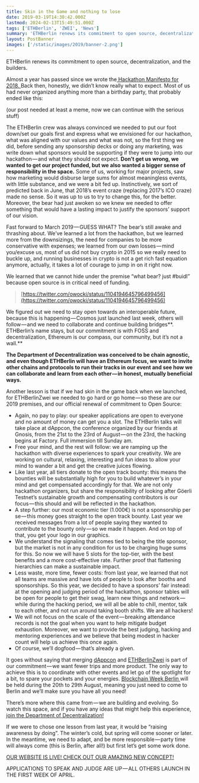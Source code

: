 ```yaml
---
title: Skin in the Game and nothing to lose
date: 2019-03-19T14:30:42.000Z
lastmod: 2024-02-13T15:49:51.000Z
tags: ['ETHBerlin', 'ZWEI', 'News']
summary: 'ETHBerlin renews its commitment to open source, decentralization, and the builders.'
layout: PostBanner
images: ['/static/images/2019/banner-2.png']
---
```


ETHBerlin renews its commitment to open source, decentralization, and the builders.

Almost a year has passed since we wrote the[ Hackathon Manifesto for 2018. ](/blog/2018/unapologetic)Back then, honestly, we didn’t know really what to expect. Most of us had never organized anything more than a birthday party, that probably ended like this:

(our post needed at least a meme, now we can continue with the serious stuff)

The ETHBerlin crew was always convinced we needed to put our foot down/set our goals first and express what we envisioned for our hackathon, what was aligned with our values and what was not, so the first thing we did, before sending any sponsorship decks or doing any marketing, was write down what sponsors would be supporting if they were to jump into our hackathon — and what they should not expect. **Don’t get us wrong, we wanted to get our project funded, but we also wanted a bigger sense of responsibility in the space.** Some of us, working for major projects, saw how marketing would disburse large sums for almost meaningless events, with little substance, and we were a bit fed up. Instinctively, we sort of predicted back in June, that 2018’s event craze (replacing 2017’s ICO craze) made no sense. So it was up to us to try to change this, for the better. Moreover, the bear had just awoken so we knew we needed to offer something that would have a lasting impact to justify the sponsors’ support of our vision.

Fast forward to March 2019 — GUESS WHAT? The bear’s still awake and thrashing about. We’ve learned a lot from the hackathon, but we learned more from the downsizings, the need for companies to be more conservative with expenses; we learned from our own losses — mind you/excuse us, most of us did not buy crypto in 2015 so we really need to buckle up, and running businesses in crypto is not a get rich fast equation anymore, actually, it takes a lot of courage to jump in on it right now.

We learned that we cannot hide under the premise “what bear? just #buidl” because open source is in critical need of funding.

> [https://twitter.com/owocki/status/1104194645796499456](https://twitter.com/owocki/status/1104194645796499456)

We figured out we need to stay open towards an interoperable future, because this is happening — Cosmos just launched last week, others will follow — and we need to collaborate and continue building bridges**. ETHBerlin’s name stays, but our commitment is with FOSS and decentralization, Ethereum is our compass, our community, but it’s not a wall.**

**The Department of Decentralization was conceived to be chain agnostic, and even though ETHBerlin will have an Ethereum focus, we want to invite other chains and protocols to run their tracks in our event and see how we can collaborate and learn from each other — in honest, mutually beneficial ways.**

Another lesson is that if we had skin in the game back when we launched, for ETHBerlinZwei we needed to go hard or go home — so these are our 2019 premises, and our official renewal of commitment to Open Source:

- Again, no pay to play: our speaker applications are open to everyone and no amount of money can get you a slot. The ETHBerlin talks will take place at dAppcon, the conference organized by our friends at Gnosis, from the 21st to the 23rd of August — on the 23rd, the hacking begins at Factory. Full immersion till Sunday am.
- Free your mind, and the rest will follow: we are ramping up the hackathon with diverse experiences to spark your creativity. We are working on cultural, relaxing, interesting and fun ideas to allow your mind to wander a bit and get the creative juices flowing.
- Like last year, all tiers donate to the open track bounty: this means the bounties will be substantially high for you to build whatever’s in your mind and get compensated accordingly for that. We are not only hackathon organizers, but share the responsibility of looking after Göerli Testnet’s sustainable growth and compensating contributors is our focus — this should and will be reflected in the hackathon.
- A step further: our most economic tier (1.000€) is not a sponsorship per se — this money goes straight to the open track bounty. Last year we received messages from a lot of people saying they wanted to contribute to the bounty only — so we made it happen. And on top of that, you get your logo in our graphics.
- We understand the signaling that comes tied to being the title sponsor, but the market is not in any condition for us to be charging huge sums for this. So now we will have 5 slots for the top-tier, with the best benefits and a more cost-effective rate. Further proof that flattening hierarchies can make a sustainable impact.
- Less waste, more time, fewer costs: from last year, we learned that not all teams are massive and have lots of people to look after booths and sponsorships. So this year, we decided to have a sponsors’ fair instead: at the opening and judging period of the hackathon, sponsor tables will be open for people to get their swag, learn new things and network — while during the hacking period, we will all be able to chill, mentor, talk to each other, and not run around taking booth shifts. We are all hackers!
- We will not focus on the scale of the event — breaking attendance records is not the goal when you want to help mitigate budget exhaustion. Moreover, we want to provide the best judging, hacking and mentoring experiences and we believe that being modest in hacker count will help us achieve this once again.
- Of course, we’ll dogfood — that’s already a given.

It goes without saying that merging [dAppcon](http://dappcon.io/) and [ETHBerlinZwei](https://ethberlinzwei.com/) is part of our commitment — we want fewer trips and more product. The only way to achieve this is to coordinate with other events and let go of the spotlight for a bit, to spare your pockets and your energies. [Blockchain Week Berlin ](https://blockchainweek.berlin/)will be held during the 20th to 29th August, meaning you just need to come to Berlin and we’ll make sure you have all you need!

There’s more where this came from — we are building and evolving. So watch this space, and if you have any ideas that might help this experience, [join the Department of Decentralization!](http://decentralala.com/)

If we were to chose one lesson from last year, it would be “raising awareness by doing”. The winter’s cold, but spring will come sooner or later. In the meantime, we need to adapt, and be more responsible — party time will always come (this is Berlin, after all!) but first let’s get some work done.

[OUR WEBSITE IS LIVE! CHECK OUT OUR AMAZING NEW CONCEPT!](https://ethberlinzwei.com/)

APPLICATIONS TO SPEAK AND JUDGE ARE UP — ALL OTHERS LAUNCH IN THE FIRST WEEK OF APRIL.
